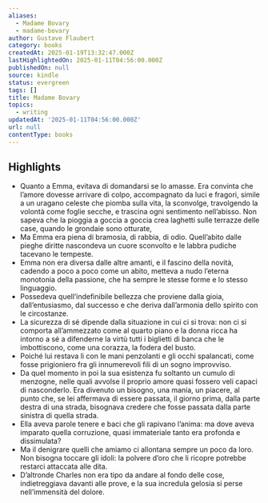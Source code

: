 ```yaml
---
aliases:
  - Madame Bovary
  - madame-bovary
author: Gustave Flaubert
category: books
createdAt: 2025-01-19T13:32:47.000Z
lastHighlightedOn: 2025-01-11T04:56:00.000Z
publishedOn: null
source: kindle
status: evergreen
tags: []
title: Madame Bovary
topics:
  - writing
updatedAt: '2025-01-11T04:56:00.000Z'
url: null
contentType: books
---
```

## Highlights

- Quanto a Emma, evitava di domandarsi se lo amasse. Era convinta che l’amore dovesse arrivare di colpo, accompagnato da luci e fragori, simile a un uragano celeste che piomba sulla vita, la sconvolge, travolgendo la volontà come foglie secche, e trascina ogni sentimento nell’abisso. Non sapeva che la pioggia a goccia a goccia crea laghetti sulle terrazze delle case, quando le grondaie sono otturate,
- Ma Emma era piena di bramosia, di rabbia, di odio. Quell’abito dalle pieghe diritte nascondeva un cuore sconvolto e le labbra pudiche tacevano le tempeste.
- Emma non era diversa dalle altre amanti, e il fascino della novità, cadendo a poco a poco come un abito, metteva a nudo l’eterna monotonia della passione, che ha sempre le stesse forme e lo stesso linguaggio.
- Possedeva quell’indefinibile bellezza che proviene dalla gioia, dall’entusiasmo, dal successo e che deriva dall’armonia dello spirito con le circostanze.
- La sicurezza di sé dipende dalla situazione in cui ci si trova: non ci si comporta all’ammezzato come al quarto piano e la donna ricca ha intorno a sé a difenderne la virtù tutti i biglietti di banca che le imbottiscono, come una corazza, la fodera del busto.
- Poiché lui restava lì con le mani penzolanti e gli occhi spalancati, come fosse prigioniero fra gli innumerevoli fili di un sogno improvviso.
- Da quel momento in poi la sua esistenza fu soltanto un cumulo di menzogne, nelle quali avvolse il proprio amore quasi fossero veli capaci di nasconderlo. Era divenuto un bisogno, una mania, un piacere, al punto che, se lei affermava di essere passata, il giorno prima, dalla parte destra di una strada, bisognava credere che fosse passata dalla parte sinistra di quella strada.
- Ella aveva parole tenere e baci che gli rapivano l’anima: ma dove aveva imparato quella corruzione, quasi immateriale tanto era profonda e dissimulata?
- Ma il denigrare quelli che amiamo ci allontana sempre un poco da loro. Non bisogna toccare gli idoli: la polvere d’oro che li ricopre potrebbe restarci attaccata alle dita.
- D’altronde Charles non era tipo da andare al fondo delle cose, indietreggiava davanti alle prove, e la sua incredula gelosia si perse nell’immensità del dolore.

